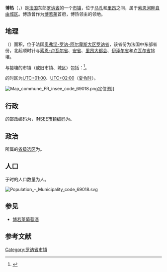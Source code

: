 {{For|法国[[上普罗旺斯阿尔卑斯省|上普罗旺斯阿尔卑斯省]]的同名市镇|博热 (上普罗旺斯阿尔卑斯省)}}
{{noteTA|G1=法国地名}}
{{Infobox French commune
|name                   = 博热
|native name            = Beaujeu
|arrondissement         = [[索恩河畔自由城区|索恩河畔自由城区]]
}}
'''博热'''（{{lang-fr|Beaujeu}}，{{IPA-fr|boʒø}}）是[[法国|法国]]东部[[罗讷省|罗讷省]]的一个[[市镇_(法国)|市镇]]，位于[[马孔|马孔]]和[[里昂|里昂]]之间，属于[[索恩河畔自由城区|索恩河畔自由城区]]。博热曾作为[[博若莱|博若莱]]首府，博热领主的领地。

== 地理 ==
{{PAGENAMEBASE}}（{{wikidata|property|linked|P625}}）面积{{wikidata|properties|P2046}}，位于法国[[奥弗涅-罗讷-阿尔卑斯大区|奥弗涅-罗讷-阿尔卑斯大区]][[罗讷省|罗讷省]]，该省份为法国中东部省份，北起顺时针与[[索恩-卢瓦尔省|索恩-卢瓦尔省]]、[[安省_(法國)|安省]]、[[里昂大都会|里昂大都会]]、[[伊泽尔省|伊泽尔省]]和[[卢瓦尔省|卢瓦尔省]]接壤。

与{{PAGENAMEBASE}}接壤的市镇（或旧市镇、城区）包括：{{Wikidata|properties|linked|P47}}<ref name="geo">{{Cite web|url=https://www.geoportail.gouv.fr/carte|title=Carte|accessdate=2020-03-22|author=Géoportail|language=fr|publisher=Géoportail|archive-date=2017-01-29|archive-url=https://web.archive.org/web/20170129154129/https://www.geoportail.gouv.fr/carte/|dead-url=no}}</ref>。

{{PAGENAMEBASE}}的时区为[[UTC+01:00|UTC+01:00]]、[[UTC+02:00|UTC+02:00]]（[[夏时制|夏令时]]）。

[[File:Map_commune_FR_insee_code_69018.png|thumb]]定位图]]{{Clear|left}}
== 行政 ==
{{PAGENAMEBASE}}的邮政编码为{{wikidata|properties|P281}}，[[法国国家统计与经济研究所|INSEE市镇编码]]为{{wikidata|properties|P374}}。

== 政治 ==
{{PAGENAMEBASE}}所属的[[縣_(法國)|省级选区]]为{{WikidataLink|{{wikidata|properties|raw|best||P7938}}}}。

== 人口 ==
{{PAGENAMEBASE}}于{{wikidata|qualifier|P1082|P585}}时的人口数量为{{wikidata|property|raw|P1082}}人。

[[File:Population_-_Municipality_code_69018.svg|thumb]]{{Clear|left}}
== 参见 ==
{{Wikisource1911Enc|Beaujeu}}
* [[博若莱葡萄酒|博若莱葡萄酒]]

== 参考文献 ==
{{Reflist}}

{{罗讷省市镇}}
[[Category:罗讷省市镇|Category:罗讷省市镇]]